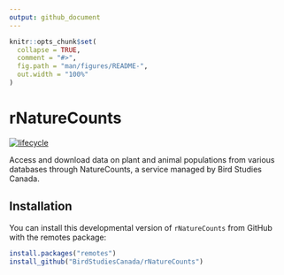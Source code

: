 ```yaml
---
output: github_document
---
```


<!-- README.md is generated from README.Rmd. Please edit that file -->

```r
knitr::opts_chunk$set(
  collapse = TRUE,
  comment = "#>",
  fig.path = "man/figures/README-",
  out.width = "100%"
)
```
# rNatureCounts

[![lifecycle](https://img.shields.io/badge/lifecycle-experimental-orange.svg)](https://www.tidyverse.org/lifecycle/#experimental)

Access and download data on plant and animal populations from various databases through NatureCounts, a service managed by Bird Studies Canada. 

## Installation

You can install this developmental version of `rNatureCounts` from GitHub with the remotes package:

``` r
install.packages("remotes")
install_github("BirdStudiesCanada/rNatureCounts")
```
